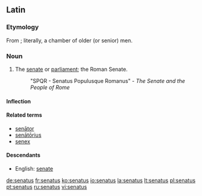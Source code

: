 ==Latin==

===Etymology===
From {{term|senex||old|lang=la}}; literally, a chamber of older (or senior) men.

===Noun===
{{la-noun|senātus|senatus|senātūs|m|fourth}}

# The [[senate]] or [[parliament]]; the Roman Senate.
#: "SPQR - Senatus Populusque Romanus" - ''The Senate and the People of Rome''

====Inflection====
{{ladecl4}}
{{la-decl-4th|senat|senāt}}

====Related terms====
*[[senator#Latin|senātor]]
*[[senatorius|senātōrius]]
*[[senex]]

====Descendants====
*English: [[senate]]

[[de:senatus]]
[[fr:senatus]]
[[ko:senatus]]
[[io:senatus]]
[[la:senatus]]
[[lt:senatus]]
[[pl:senatus]]
[[pt:senatus]]
[[ru:senatus]]
[[vi:senatus]]